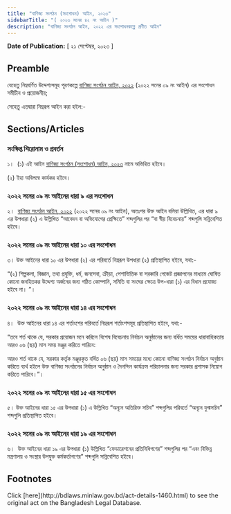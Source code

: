 ```yaml
---
title: "বাণিজ্য সংগঠন (সংশোধন) আইন, ২০২৩"
sidebarTitle: "( ২০২৩ সনের ৪২ নং আইন )"
description: "বাণিজ্য সংগঠন আইন, ২০২২ এর সংশোধনকল্পে প্রণীত আইন"
---
```


**Date of Publication:** [ ২১ সেপ্টেম্বর, ২০২৩ ]

## Preamble

যেহেতু নিম্নবর্ণিত উদ্দেশ্যসমূহ পূরণকল্পে [বাণিজ্য সংগঠন আইন, ২০২২](/laws/act-1405 "বাণিজ্য সংগঠন আইন, ২০২২") (২০২২ সনের ০৯ নং আইন) এর সংশোধন সমীচীন ও প্রয়োজনীয়;

সেহেতু এতদ্বারা নিম্নরূপ আইন করা হইল:-

## Sections/Articles

### সংক্ষিপ্ত শিরোনাম ও প্রবর্তন

১।  (১) এই আইন [বাণিজ্য সংগঠন (সংশোধন) আইন, ২০২৩](/laws/act-1460 "বাণিজ্য সংগঠন (সংশোধন) আইন, ২০২৩") নামে অভিহিত হইবে।

(২) ইহা অবিলম্বে কার্যকর হইবে।

### ২০২২ সনের ০৯ নং আইনের ধারা ৯ এর সংশোধন

২।  [বাণিজ্য সংগঠন আইন, ২০২২](/laws/act-1405 "বাণিজ্য সংগঠন আইন, ২০২২") (২০২২ সনের ০৯ নং আইন), অতঃপর উক্ত আইন বলিয়া উল্লিখিত, এর ধারা ৯ এর উপধারা (২) এ উল্লিখিত “আবেদন বা অভিযোগের প্রেক্ষিতে” শব্দগুলির পর “বা স্বীয় বিবেচনায়” শব্দগুলি সন্নিবেশিত হইবে।

### ২০২২ সনের ০৯ নং আইনের ধারা ১০ এর সংশোধন

৩। উক্ত আইনের ধারা ১০ এর উপধারা (২) এর পরিবর্তে নিম্নরূপ উপধারা (২) প্রতিস্থাপিত হইবে, যথা:-

“(২) শিল্পকলা, বিজ্ঞান, তথ্য প্রযুক্তি, ধর্ম, জনসেবা, ক্রীড়া, পেশাভিত্তিক বা সরকারি গেজেট প্রজ্ঞাপনের মাধ্যমে ঘোষিত কোনো জনহিতকর উদ্দেশ্য অর্জনের জন্য গঠিত কোম্পানি, সমিতি বা সংঘের ক্ষেত্রে উপ-ধারা (১) এর বিধান প্রযোজ্য হইবে না। ”।

### ২০২২ সনের ০৯ নং আইনের ধারা ১৪ এর সংশোধন

৪।  উক্ত আইনের ধারা ১৪ এর শর্তাংশের পরিবর্তে নিম্নরূপ শর্তাংশসমূহ প্রতিস্থাপিত হইবে, যথা:-

“তবে শর্ত থাকে যে, সরকার প্রয়োজন মনে করিলে বিশেষ বিবেচনায় নির্বাচন অনুষ্ঠানের জন্য বর্ধিত সময়ের ধারাবাহিকতায় আরও ০৬ (ছয়) মাস সময় মঞ্জুর করিতে পারিবে:

আরও শর্ত থাকে যে, সরকার কর্তৃক মঞ্জুরকৃত বর্ধিত ০৬ (ছয়) মাস সময়ের মধ্যে কোনো বাণিজ্য সংগঠন নির্বাচন অনুষ্ঠান করিতে ব্যর্থ হইলে উক্ত বাণিজ্য সংগঠনের নির্বাচন অনুষ্ঠান ও দৈনন্দিন কার্যক্রম পরিচালনার জন্য সরকার প্রশাসক নিয়োগ করিতে পারিবে।”।

### ২০২২ সনের ০৯ নং আইনের ধারা ১৫ এর সংশোধন

৫। উক্ত আইনের ধারা ১৫ এর উপধারা (১) এ উল্লিখিত “অন্যূন অতিরিক্ত সচিব” শব্দগুলির পরিবর্তে “অন্যূন যুগ্মসচিব” শব্দগুলি প্রতিস্থাপিত হইবে।

### ২০২২ সনের ০৯ নং আইনের ধারা ১৯ এর সংশোধন

৬।  উক্ত আইনের ধারা ১৯ এর উপধারা (১) উল্লিখিত “ফেডারেশনের প্রতিনিধিগণের” শব্দগুলির পর “এবং বিভিন্ন মন্ত্রণালয় ও সংস্থার উপযুক্ত কর্মকর্তাগণের” শব্দগুলি সন্নিবেশিত হইবে।

## Footnotes

<Note>
  Click [here](http://bdlaws.minlaw.gov.bd/act-details-1460.html) to see the original act on the Bangladesh Legal Database.
</Note>
